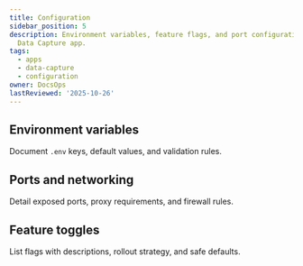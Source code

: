 ```yaml
---
title: Configuration
sidebar_position: 5
description: Environment variables, feature flags, and port configuration for the
  Data Capture app.
tags:
  - apps
  - data-capture
  - configuration
owner: DocsOps
lastReviewed: '2025-10-26'
---
```

## Environment variables

Document `.env` keys, default values, and validation rules.

## Ports and networking

Detail exposed ports, proxy requirements, and firewall rules.

## Feature toggles

List flags with descriptions, rollout strategy, and safe defaults.
